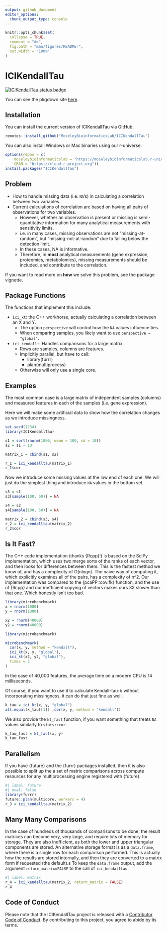 ```yaml
---
output: github_document
editor_options: 
  chunk_output_type: console
---
```


<!-- README.md is generated from README.Rmd. Please edit that file -->

```r
knitr::opts_chunk$set(
  collapse = TRUE,
  comment = "#>",
  fig.path = "man/figures/README-",
  out.width = "100%"
)
```

# ICIKendallTau

<!-- badges: start -->
[![ICIKendallTau status badge](https://moseleybioinformaticslab.r-universe.dev/badges/ICIKendallTau)](https://moseleybioinformaticslab.r-universe.dev)
<!-- badges: end -->

You can see the pkgdown site [here](https://moseleybioinformaticslab.github.io/ICIKendallTau).

## Installation

You can install the current version of ICIKendallTau via GitHub:

``` r
remotes::install_github("MoseleyBioinformaticsLab/ICIKendallTau")
```

You can also install Windows or Mac binaries using our r-universe:

```r
options(repos = c(
    moseleybioinformaticslab = 'https://moseleybioinformaticslab.r-universe.dev',
    CRAN = "https://cloud.r-project.org"))
install.packages("ICIKendallTau")
```

## Problem

* How to handle missing data (i.e. `NA`'s) in calculating a correlation between two variables.
* Current calculations of correlation are based on having all pairs of observations for two variables.
  * However, whether an observation is present or missing is semi-quantitative information for many analytical measurements with sensitivity limits.
  * i.e. in many cases, missing observations are not "missing-at-random", but "missing-not-at-random" due to falling below the detection limit.
  * In these cases, NA is informative.
  * Therefore, in **most** analytical measurements (gene expression, proteomics, metabolomics), missing measurements should be included, and contribute to the correlation.
  
If you want to read more on **how** we solve this problem, see the package vignette.

## Package Functions

The functions that implement this include:

* `ici_kt`: the C++ workhorse, actually calculating a correlation between an X and Y.
  * The option `perspective` will control how the `NA` values influence ties.
  * When comparing samples, you likely want to use `perspective = "global"`.
* `ici_kendallt`: Handles comparisons for a large matrix.
  * Rows are samples, columns are features.
  * Implicitly parallel, but have to call:
    * library(furrr)
    * plan(multiprocess)
  * Otherwise will only use a single core.
  
## Examples

The most common case is a large matrix of independent samples (columns) and measured features in each of the samples (i.e. gene expression).

Here we will make some artificial data to show how the correlation changes as we introduce missingness.

```r
set.seed(1234)
library(ICIKendallTau)

s1 = sort(rnorm(1000, mean = 100, sd = 10))
s2 = s1 + 10 

matrix_1 = cbind(s1, s2)

r_1 = ici_kendalltau(matrix_1)
r_1$cor
```

Now we introduce some missing values at the low end of each one.
We will just do the simplest thing and introduce `NA` values in the bottom set.

```r
s3 = s1
s3[sample(100, 50)] = NA

s4 = s2
s4[sample(100, 50)] = NA

matrix_2 = cbind(s3, s4)
r_2 = ici_kendalltau(matrix_2)
r_2$cor
```

## Is It Fast?

The C++ code implementation (thanks {Rcpp}!) is based on the SciPy implementation, which uses two merge sorts of the ranks of each vector, and then looks for differences between them.
This is the fastest method we know of, and has a complexity of O(nlogn).
The naive way of computing it, which explicitly examines all of the pairs, has a complexity of n^2.
Our implementation was compared to the {pcaPP::cov.fk} function, and the use of {Rcpp} and our inefficient copying of vectors makes ours 3X slower than that one.
Which honestly isn't too bad.

```r
library(microbenchmark)
x = rnorm(1000)
y = rnorm(1000)

x2 = rnorm(40000)
y2 = rnorm(40000)

library(microbenchmark)

microbenchmark(
  cor(x, y, method = "kendall"),
  ici_kt(x, y, "global"),
  ici_kt(x2, y2, "global"),
  times = 5
)
```

In the case of 40,000 features, the average time on a modern CPU is 14 milliseconds.

Of course, if you want to use it to calculate Kendall-tau-b without incorporating missingness, it can do that just fine as well.

```r
k_tau = ici_kt(x, y, "global")
all.equal(k_tau[[1]] ,cor(x, y, method = "kendall"))
```

We also provide the `kt_fast` function, if you want something that treats `NA` values similarly to `stats::cor`.

```r
k_tau_fast = kt_fast(x, y)
k_tau_fast
```

## Parallelism

If you have {future} and the {furrr} packages installed, then it is also possible to split up the a set of matrix comparisons across compute resources for any multiprocessing engine registered with {future}.

```r
#| label: future
#| eval: false
library(furrr)
future::plan(multicore, workers = 4)
r_3 = ici_kendalltau(matrix_2)
```

## Many Many Comparisons

In the case of hundreds of thousands of comparisons to be done, the result matrices can become very, very large, and require lots of memory for storage.
They are also inefficient, as both the lower and upper triangular components are stored.
An alternative storage format is as a `data.frame`, where there is a single row for each comparison performed.
This is actually how the results are stored internally, and then they are converted to a matrix form if requested (the default).s
To keep the `data.frame` output, add the argument `return_matrix=FALSE` to the call of `ici_kendalltau`.

```r
#| label: matrix
r_4 = ici_kendalltau(matrix_2, return_matrix = FALSE)
r_4
```

## Code of Conduct
  
Please note that the ICIKendallTau project is released with a [Contributor Code of Conduct](https://contributor-covenant.org/version/2/0/CODE_OF_CONDUCT.html). By contributing to this project, you agree to abide by its terms.
